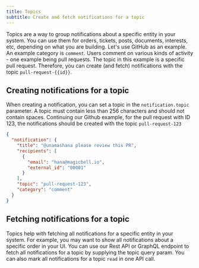 ```yaml
---
title: Topics
subtitle: Create and fetch notifications for a topic
---
```


Topics are a way to group notifications about a specific entity in your system. You can use them for orders,
tickets, posts, documents, interests, etc, depending on what you are building. Let's use GitHub as an example. An example category is `comment`. Users comment on
various kinds of activity - one example being pull requests. The topic in this example is a specific pull request. Therefore,
you can create (and fetch) notifications with the topic `pull-request-{{id}}`.

## Creating notifications for a topic

When creating a notification, you can set a topic in the `notification.topic` parameter. A topic must contain
less than 256 characters and should not contain spaces. Continuing our Github example, for the pull request with ID 123,
the notifications should be created with the topic `pull-request-123`

```json hideHeader
{
  "notification": {
    "title": "@unamashana please review this PR",
    "recipients": [
      {
        "email": "hana@magicbell.io",
        "external_id": "00001"
      }
    ],
    "topic": "pull-request-123",
    "category": "comment"
  }
}
```

## Fetching notifications for a topic

Topics help with fetching all notifications for a specific entity in your system.
For example, you may want to show all notifications about a specific order in your UI.
You can use our Rest API or GraphQL endpoint to fetch all notifications for a topic by supplying the topic query param.
You can also mark all notifications for a topic `read` in one API call.
